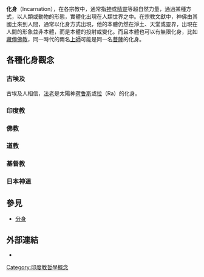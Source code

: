 {{unreferenced|time=2015-04-05T04:33:15+00:00}}

'''化身'''（Incarnation），在各宗教中，通常指[[神|神]]或[[精靈|精靈]]等超自然力量，通過某種方式，以人類或動物的形態，實體化出現在人類世界之中。在宗教文獻中，神佛由其國土來到人間，通常以化身方式出現，他的本體仍然在淨土、天堂或靈界，出現在人間的形象並非本體，而是本體的投射或變化。而且本體也可以有無限化身，比如[[藏傳佛教|藏傳佛教]]，同一時代的兩名[[上師|上師]]可能是同一名[[菩薩|菩薩]]的化身。

==各種化身觀念==
===古埃及===
古埃及人相信，[[法老|法老]]是太陽神[[荷鲁斯|荷鲁斯]]或[[拉_(埃及神祇)|拉]]（Ra）的化身。

===印度教===
{{see also|化身 (印度教)}}
===佛教===
{{see also|應身}}
===道教===
{{see also|下凡}}

===基督教===
{{see also|道成肉身|聖父化身說}}

===日本神道===
{{see also|權現}}

==參見==
*[[分身|分身]]

== 外部連結 ==
{{wiktionary|incarnation|incarnate}}
{{Wikiquote}}
{{commonscat|Incarnation (Christianity)}}
* {{IEP|incarnat|Incarnation}}

[[Category:印度教哲學概念|Category:印度教哲學概念]]